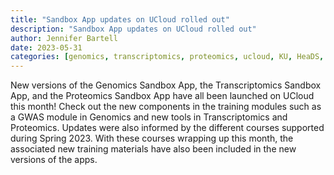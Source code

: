 ```yaml
---
title: "Sandbox App updates on UCloud rolled out"
description: "Sandbox App updates on UCloud rolled out"
author: Jennifer Bartell
date: 2023-05-31
categories: [genomics, transcriptomics, proteomics, ucloud, KU, HeaDS, reNEW, transcriptomics]
---
```


New versions of the Genomics Sandbox App, the Transcriptomics Sandbox App, and the Proteomics Sandbox App have all been launched on UCloud this month! Check out the new components in the training modules such as a GWAS module in Genomics and new tools in Transcriptomics and Proteomics. Updates were also informed by the different courses supported during Spring 2023. With these courses wrapping up this month, the associated new training materials have also been included in the new versions of the apps.